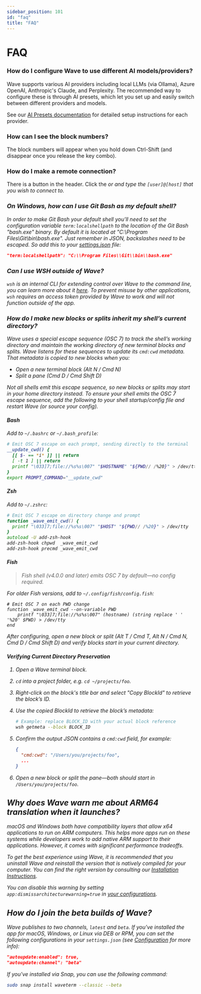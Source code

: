 ```yaml
---
sidebar_position: 101
id: "faq"
title: "FAQ"
---
```


# FAQ

### How do I configure Wave to use different AI models/providers?

Wave supports various AI providers including local LLMs (via Ollama), Azure OpenAI, Anthropic's Claude, and Perplexity. The recommended way to configure these is through AI presets, which let you set up and easily switch between different providers and models.

See our [AI Presets documentation](/ai-presets) for detailed setup instructions for each provider.

### How can I see the block numbers?

The block numbers will appear when you hold down Ctrl-Shift (and disappear once you release the key combo).

### How do I make a remote connection?

There is a button in the header. Click the <i className="fa-sharp fa-laptop"/> or <i className="fa-sharp fa-arrow-right-arrow-left"/>
and type the `[user]@[host]` that you wish to connect to.

### On Windows, how can I use Git Bash as my default shell?

In order to make Git Bash your default shell you'll need to set the configuration variable `term:localshellpath` to
the location of the Git Bash "bash.exe" binary. By default it is located at "C:\Program Files\Git\bin\bash.exe".
Just remember in JSON, backslashes need to be escaped. So add this to your [settings.json](./config) file:

```json
"term:localshellpath": "C:\\Program Files\\Git\\bin\\bash.exe"
```

### Can I use WSH outside of Wave?

`wsh` is an internal CLI for extending control over Wave to the command line, you can learn more about it [here](./wsh). To prevent misuse by other applications, `wsh` requires an access token provided by Wave to work and will not function outside of the app.

### How do I make new blocks or splits inherit my shell’s current directory?

Wave uses a special escape sequence (OSC 7) to track the shell’s working directory and maintain the working directory of new terminal blocks and splits. Wave listens for these sequences to update its `cmd:cwd` metadata. That metadata is copied to new blocks when you:

- Open a new terminal block (Alt N / Cmd N)
- Split a pane (Cmd D / Cmd Shift D)

Not all shells emit this escape sequence, so new blocks or splits may start in your home directory instead. To ensure your shell emits the OSC 7 escape sequence, add the following to your shell startup/config file and restart Wave (or source your config).

#### Bash

Add to `~/.bashrc` or `~/.bash_profile`:

```bash
# Emit OSC 7 escape on each prompt, sending directly to the terminal
__update_cwd() {
  [[ $- == *i* ]] || return
  [ -t 1 ] || return
  printf "\033]7;file://%s%s\007" "$HOSTNAME" "${PWD// /%20}" > /dev/tty
}
export PROMPT_COMMAND="__update_cwd"
```

#### Zsh

Add to `~/.zshrc`:

```zsh
# Emit OSC 7 escape on directory change and prompt
function _wave_emit_cwd() {
  printf "\033]7;file://%s%s\007" "$HOST" "${PWD// /%20}" > /dev/tty
}
autoload -U add-zsh-hook
add-zsh-hook chpwd  _wave_emit_cwd
add-zsh-hook precmd _wave_emit_cwd
```

#### Fish

> Fish shell (v4.0.0 and later) emits OSC 7 by default—no config required.

For older Fish versions, add to `~/.config/fish/config.fish`:

```fish
# Emit OSC 7 on each PWD change
function _wave_emit_cwd --on-variable PWD
    printf "\033]7;file://%s%s\007" (hostname) (string replace ' ' '%20' $PWD) > /dev/tty
end
```

After configuring, open a new block or split (Alt T / Cmd T, Alt N / Cmd N, Cmd D / Cmd Shift D) and verify blocks start in your current directory.

#### Verifying Current Directory Preservation

1. Open a Wave terminal block.
2. `cd` into a project folder, e.g. `cd ~/projects/foo`.
3. Right-click on the block's title bar and select "Copy BlockId" to retrieve the block’s ID.
4. Use the copied BlockId to retrieve the block’s metadata:

   ```bash
   # Example: replace BLOCK_ID with your actual block reference
   wsh getmeta --block BLOCK_ID
   ```

5. Confirm the output JSON contains a `cmd:cwd` field, for example:

   ```json
   {
     "cmd:cwd": "/Users/you/projects/foo",
     ...
   }
   ```

6. Open a new block or split the pane—both should start in `/Users/you/projects/foo`.

## Why does Wave warn me about ARM64 translation when it launches?

macOS and Windows both have compatibility layers that allow x64 applications to run on ARM computers. This helps more apps run on these systems while developers work to add native ARM support to their applications. However, it comes with significant performance tradeoffs.

To get the best experience using Wave, it is recommended that you uninstall Wave and reinstall the version that is natively compiled for your computer. You can find the right version by consulting our [Installation Instructions](./gettingstarted#installation).

You can disable this warning by setting `app:dismissarchitecturewarning=true` in [your configurations](./config).

## How do I join the beta builds of Wave?

Wave publishes to two channels, `latest` and `beta`. If you've installed the app for macOS, Windows, or Linux via DEB or RPM, you can set the following configurations in your `settings.json` (see [Configuration](./config) for more info):

```json
"autoupdate:enabled": true,
"autoupdate:channel": "beta"
```

If you've installed via Snap, you can use the following command:

```sh
sudo snap install waveterm --classic --beta
```
